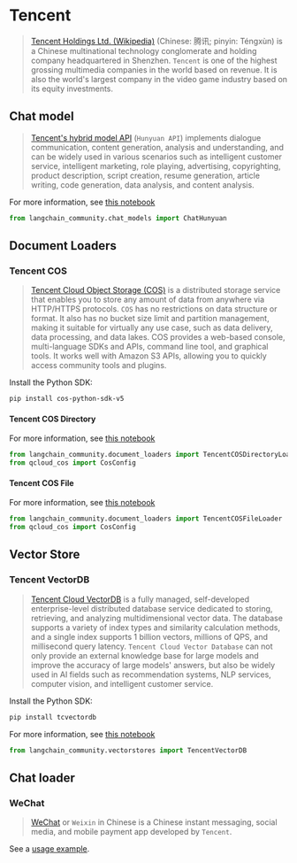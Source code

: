 # Tencent

>[Tencent Holdings Ltd. (Wikipedia)](https://en.wikipedia.org/wiki/Tencent) (Chinese: 腾讯; pinyin: Téngxùn)
> is a Chinese multinational technology conglomerate and holding company headquartered
> in Shenzhen. `Tencent` is one of the highest grossing multimedia companies in the
> world based on revenue. It is also the world's largest company in the video game industry
> based on its equity investments.


## Chat model

>[Tencent's hybrid model API](https://cloud.tencent.com/document/product/1729) (`Hunyuan API`)
> implements dialogue communication, content generation,
> analysis and understanding, and can be widely used in various scenarios such as intelligent
> customer service, intelligent marketing, role playing, advertising, copyrighting, product description,
> script creation, resume generation, article writing, code generation, data analysis, and content
> analysis.


For more information, see [this notebook](/docs/integrations/chat/tencent_hunyuan)

```python
from langchain_community.chat_models import ChatHunyuan
```


## Document Loaders

### Tencent COS

>[Tencent Cloud Object Storage (COS)](https://www.tencentcloud.com/products/cos) is a distributed
> storage service that enables you to store any amount of data from anywhere via HTTP/HTTPS protocols.
> `COS` has no restrictions on data structure or format. It also has no bucket size limit and
> partition management, making it suitable for virtually any use case, such as data delivery,
> data processing, and data lakes. COS provides a web-based console, multi-language SDKs and APIs,
> command line tool, and graphical tools. It works well with Amazon S3 APIs, allowing you to quickly
> access community tools and plugins.

Install the Python SDK:

```bash
pip install cos-python-sdk-v5
```

#### Tencent COS Directory

For more information, see [this notebook](/docs/integrations/document_loaders/tencent_cos_directory)

```python
from langchain_community.document_loaders import TencentCOSDirectoryLoader
from qcloud_cos import CosConfig
```

#### Tencent COS File

For more information, see [this notebook](/docs/integrations/document_loaders/tencent_cos_file)

```python
from langchain_community.document_loaders import TencentCOSFileLoader
from qcloud_cos import CosConfig
```

## Vector Store

### Tencent VectorDB

>[Tencent Cloud VectorDB](https://www.tencentcloud.com/products/vdb) is a fully managed,
> self-developed enterprise-level distributed database service
>dedicated to storing, retrieving, and analyzing multidimensional vector data. The database supports a variety of index
>types and similarity calculation methods, and a single index supports 1 billion vectors, millions of QPS, and
>millisecond query latency. `Tencent Cloud Vector Database` can not only provide an external knowledge base for large
>models and improve the accuracy of large models' answers, but also be widely used in AI fields such as
>recommendation systems, NLP services, computer vision, and intelligent customer service.

Install the Python SDK:

```bash
pip install tcvectordb
```

For more information, see [this notebook](/docs/integrations/vectorstores/tencentvectordb)

```python
from langchain_community.vectorstores import TencentVectorDB
```

## Chat loader

### WeChat

>[WeChat](https://www.wechat.com/) or `Weixin` in Chinese is a Chinese
> instant messaging, social media, and mobile payment app developed by `Tencent`.

See a [usage example](/docs/integrations/chat_loaders/wechat).

